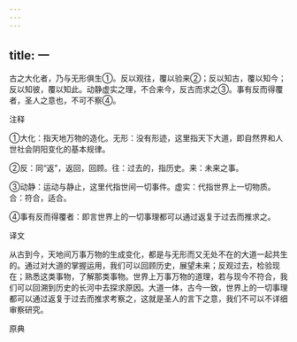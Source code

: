 ```yaml
---
---
---
```

title: 一
---



古之大化者，乃与无形俱生①。反以观往，覆以验来②；反以知古，覆以知今；反以知彼，覆以知此。动静虚实之理，不合来今，反古而求之③。事有反而得覆者，圣人之意也，不可不察④。

注释

①大化：指天地万物的造化。无形：没有形迹，这里指天下大道，即自然界和人世社会阴阳变化的基本规律。

②反：同“返”，返回，回顾。往：过去的，指历史。来：未来之事。

③动静：运动与静止，这里代指世间一切事件。虚实：代指世界上一切物质。合：符合，适合。

④事有反而得覆者：即言世界上的一切事理都可以通过返复于过去而推求之。

译文

从古到今，天地间万事万物的生成变化，都是与无形而又无处不在的大道一起共生的。通过对大道的掌握运用，我们可以回顾历史，展望未来；反观过去，检验现在；熟悉这类事物，了解那类事物。世界上万事万物的道理，若与现今不符合，我们可以回溯到历史的长河中去探求原因。大道一体，古今一致，世界上的一切事理都可以通过返复于过去而推求考察之，这就是圣人的言下之意，我们不可以不详细审察研究。

原典